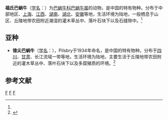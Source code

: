 {{Speciesbox
| taxon = Bradybaena fortunei
| binomial_authority = (Pfeiffer, 1850)<ref name='id11080'>{{cite web| url =http://www.bioinfo.cn/db05/BjdwSpecies.php?action=view&id=11080| title =福氏巴蜗牛| work =《中国动物物种编目数据库》| publisher =中国科学院微生物研究所| author =中国科学院动物研究所| accessdate =2009-04-28| deadurl =yes| archiveurl =https://web.archive.org/web/20160305024849/http://www.bioinfo.cn/db05/BjdwSpecies.php?action=view&id=11080| archivedate =2016-03-05}}</ref>
}}

'''福氏巴蜗牛'''（[[学名|学名]]：{{lang|la|''Bradybaena fortunei''}}）为[[巴蜗牛科|巴蜗牛科]][[巴蜗牛属|巴蜗牛属]]的动物，是中国的特有物种。分布于中部地区、[[上海|上海]]、[[江西|江西]]、[[湖南|湖南]]、[[湖北|湖北]]、[[安徽|安徽]]等地，生活环境为陆地，一般栖息于山区、丘陵地带农田附近潮湿的灌木草丛中、落叶石块下以及石缝隙中。<ref name='id11080'/>

==亚种==
*'''锥尖巴蜗牛'''（[[学名|学名]]：{{lang|la|''Bradybaena acustina concinna''}}），Pilsbry于1934年命名，是中国的特有物种。分布于[[四川|四川]]、[[甘肃|甘肃]]、长江流域一带等地，生活环境为陆地，主要生活于丘陵地带农田附近的灌木草丛中、落叶石块下以及多腐殖质的环境。<ref name='id11081'>{{cite web| url =http://www.bioinfo.cn/db05/BjdwSpecies.php?action=view&id=11081| title =锥尖巴蜗牛| work =《中国动物物种编目数据库》| publisher =中国科学院微生物研究所| author =中国科学院动物研究所| accessdate =2009-04-28| deadurl =yes| archiveurl =https://web.archive.org/web/20160305050204/http://www.bioinfo.cn/db05/BjdwSpecies.php?action=view&id=11081| archivedate =2016-03-05}}</ref>

== 参考文献 ==
{{reflist}}

{{taxonbar}}
[[Category:_1850年描述的动物|F]]
[[Category:_中国特有种|F]]
[[Category:巴蜗牛属|F]]